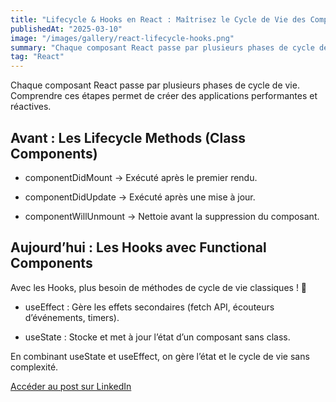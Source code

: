 ```yaml
---
title: "Lifecycle & Hooks en React : Maîtrisez le Cycle de Vie des Composants !"
publishedAt: "2025-03-10"
image: "/images/gallery/react-lifecycle-hooks.png"
summary: "Chaque composant React passe par plusieurs phases de cycle de vie. Comprendre ces étapes permet de créer des applications performantes et réactives."
tag: "React"
---
```


Chaque composant React passe par plusieurs phases de cycle de vie. Comprendre ces étapes permet de créer des applications performantes et réactives.

## Avant : Les Lifecycle Methods (Class Components)

- componentDidMount → Exécuté après le premier rendu.

- componentDidUpdate → Exécuté après une mise à jour.

- componentWillUnmount → Nettoie avant la suppression du composant.

## Aujourd’hui : Les Hooks avec Functional Components

Avec les Hooks, plus besoin de méthodes de cycle de vie classiques ! 🚀

- useEffect : Gère les effets secondaires (fetch API, écouteurs d’événements, timers).

- useState : Stocke et met à jour l’état d’un composant sans class.

En combinant useState et useEffect, on gère l’état et le cycle de vie sans complexité.

[Accéder au post sur LinkedIn](https://www.linkedin.com/posts/alexandre-quin-a58b71342_lifecycle-hooks-en-react-ma%C3%AEtrisez-activity-7304757929272840192-hMu4?utm_source=share&utm_medium=member_desktop&rcm=ACoAAFX1J6QBPnApibrRNerSQb9DtkmGESQokn0)
